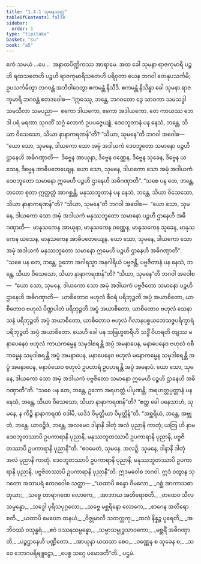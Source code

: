 ```yaml
---
title: "1.4.1 သုမနသုတ္တ"
tableOfContents: false
sidebar:
  order: 1
type: "tipitaka"
basket: "su"
book: "a5"
---
```



<DynamicBreadcrumb />

<Division number="31" book="a5">

<Paragraph number="133" book="a5">
ဧကံ သမယံ …ပေ…  အနာထပိဏ္ဍိကဿ အာရာမေ. အထ ခေါ သုမနာ ရာဇကုမာရီ ပဉ္စဟိ ရထသတေဟိ ပဉ္စဟိ ရာဇကုမာရိသတေဟိ ပရိဝုတာ ယေန ဘဂဝါ တေနုပသင်္ကမိ; ဥပသင်္ကမိတွာ ဘဂဝန္တံ အဘိဝါဒေတွာ ဧကမန္တံ နိသီဒိ. ဧကမန္တံ နိသိန္နာ ခေါ သုမနာ ရာဇကုမာရီ ဘဂဝန္တံ ဧတဒဝေါစ—
</Paragraph>

<Paragraph number="134" book="a5">
“ဣဓဿု, ဘန္တေ, ဘဂဝတော ဒွေ သာဝကာ သမသဒ္ဓါ သမသီလာ သမပညာ—  ဧကော ဒါယကော, ဧကော အဒါယကော. တေ ကာယဿ ဘေဒါ ပရံ မရဏာ သုဂတိံ သဂ္ဂံ လောကံ ဥပပဇ္ဇေယျုံ. ဒေဝဘူတာနံ ပန နေသံ, ဘန္တေ, သိယာ ဝိသေသော, သိယာ နာနာကရဏန်”တိ?
</Paragraph>

<Paragraph number="135" book="a5">
“သိယာ, သုမနေ”တိ ဘဂဝါ အဝေါစ—  “ယော သော, သုမနေ, ဒါယကော သော အမုံ အဒါယကံ ဒေဝဘူတော သမာနော ပဉ္စဟိ ဌာနေဟိ အဓိဂဏှာတိ—  ဒိဗ္ဗေန အာယုနာ, ဒိဗ္ဗေန ဝဏ္ဏေန, ဒိဗ္ဗေန သုခေန, ဒိဗ္ဗေန ယသေန, ဒိဗ္ဗေန အာဓိပတေယျေန. ယော သော, သုမနေ, ဒါယကော သော အမုံ အဒါယကံ ဒေဝဘူတော သမာနော ဣမေဟိ ပဉ္စဟိ ဌာနေဟိ အဓိဂဏှာတိ”.
</Paragraph>

<Paragraph number="136" book="a5">
“သစေ ပန တေ, ဘန္တေ, တတော စုတာ ဣတ္ထတ္တံ အာဂစ္ဆန္တိ, မနုဿဘူတာနံ ပန နေသံ, ဘန္တေ, သိယာ ဝိသေသော, သိယာ နာနာကရဏန်”တိ? “သိယာ, သုမနေ”တိ ဘဂဝါ အဝေါစ—  “ယော သော, သုမနေ, ဒါယကော သော အမုံ အဒါယကံ မနုဿဘူတော သမာနော ပဉ္စဟိ ဌာနေဟိ အဓိဂဏှာတိ—  မာနုသကေန အာယုနာ, မာနုသကေန ဝဏ္ဏေန, မာနုသကေန သုခေန, မာနုသကေန ယသေန, မာနုသကေန အာဓိပတေယျေန. ယော သော, သုမနေ, ဒါယကော သော အမုံ အဒါယကံ မနုဿဘူတော သမာနော ဣမေဟိ ပဉ္စဟိ ဌာနေဟိ အဓိဂဏှာတိ”.
</Paragraph>

<Paragraph number="137" book="a5">
“သစေ ပန တေ, ဘန္တေ, ဥဘော အဂါရသ္မာ အနဂါရိယံ ပဗ္ဗဇန္တိ, ပဗ္ဗဇိတာနံ ပန နေသံ, ဘန္တေ, သိယာ ဝိသေသော, သိယာ နာနာကရဏန်”တိ? “သိယာ, သုမနေ”တိ ဘဂဝါ အဝေါစ—  “ယော သော, သုမနေ, ဒါယကော သော အမုံ အဒါယကံ ပဗ္ဗဇိတော သမာနော ပဉ္စဟိ ဌာနေဟိ အဓိဂဏှာတိ—  ယာစိတောဝ ဗဟုလံ စီဝရံ ပရိဘုဉ္ဇတိ အပ္ပံ အယာစိတော, ယာစိတောဝ ဗဟုလံ ပိဏ္ဍပါတံ ပရိဘုဉ္ဇတိ အပ္ပံ အယာစိတော, ယာစိတောဝ ဗဟုလံ သေနာသနံ ပရိဘုဉ္ဇတိ အပ္ပံ အယာစိတော, ယာစိတောဝ ဗဟုလံ ဂိလာနပစ္စယဘေသဇ္ဇပရိက္ခာရံ ပရိဘုဉ္ဇတိ အပ္ပံ အယာစိတော. ယေဟိ ခေါ ပန သဗြဟ္မစာရီဟိ သဒ္ဓိံ ဝိဟရတိ တျဿ မနာပေနေဝ ဗဟုလံ ကာယကမ္မေန သမုဒါစရန္တိ အပ္ပံ အမနာပေန, မနာပေနေဝ ဗဟုလံ ဝစီကမ္မေန သမုဒါစရန္တိ အပ္ပံ အမနာပေန, မနာပေနေဝ ဗဟုလံ မနောကမ္မေန သမုဒါစရန္တိ အပ္ပံ အမနာပေန, မနာပံယေဝ ဗဟုလံ ဥပဟာရံ ဥပဟရန္တိ အပ္ပံ အမနာပံ. ယော သော, သုမနေ, ဒါယကော သော အမုံ အဒါယကံ ပဗ္ဗဇိတော သမာနော ဣမေဟိ ပဉ္စဟိ ဌာနေဟိ အဓိဂဏှာတီ”တိ.
</Paragraph>

<Paragraph number="138" book="a5">
“သစေ ပန တေ, ဘန္တေ, ဥဘော အရဟတ္တံ ပါပုဏန္တိ, အရဟတ္တပ္ပတ္တာနံ ပန နေသံ, ဘန္တေ, သိယာ ဝိသေသော, သိယာ နာနာကရဏန်”တိ? “ဧတ္ထ ခေါ ပနေသာဟံ, သုမနေ, န ကိဉ္စိ နာနာကရဏံ ဝဒါမိ, ယဒိဒံ ဝိမုတ္တိယာ ဝိမုတ္တိန်”တိ.
</Paragraph>

<Paragraph number="139" book="a5">
“အစ္ဆရိယံ, ဘန္တေ, အဗ္ဘုတံ, ဘန္တေ. ယာဝဉ္စိဒံ, ဘန္တေ, အလမေဝ ဒါနာနိ ဒါတုံ အလံ ပုညာနိ ကာတုံ; ယတြ ဟိ နာမ ဒေဝဘူတဿာပိ ဥပကာရာနိ ပုညာနိ, မနုဿဘူတဿာပိ ဥပကာရာနိ ပုညာနိ, ပဗ္ဗဇိတဿာပိ ဥပကာရာနိ ပုညာနီ”တိ. “ဧဝမေတံ, သုမနေ. အလဉှိ, သုမနေ, ဒါနာနိ ဒါတုံ အလံ ပုညာနိ ကာတုံ. ဒေဝဘူတဿာပိ ဥပကာရာနိ ပုညာနိ, မနုဿဘူတဿာပိ ဥပကာရာနိ ပုညာနိ, ပဗ္ဗဇိတဿာပိ ဥပကာရာနိ ပုညာနီ”တိ.
</Paragraph>

<Paragraph number="140" book="a5">
ဣဒမဝေါစ ဘဂဝါ. ဣဒံ ဝတွာန သုဂတော အထာပရံ ဧတဒဝေါစ သတ္ထာ—
</Paragraph>

<Paragraph number="141" type="verses" book="a5">
_“ယထာပိ စန္ဒော ဝိမလော,_  
_ဂစ္ဆံ အာကာသဓာတုယာ;_  
_သဗ္ဗေ တာရာဂဏေ လောကေ,_  
_အာဘာယ အတိရောစတိ._  

</Paragraph>

<Paragraph number="142" type="verses" book="a5">
_တထေဝ သီလသမ္ပန္နော,_  
_သဒ္ဓေါ ပုရိသပုဂ္ဂလော;_  
_သဗ္ဗေ မစ္ဆရိနော လောကေ,_  
_စာဂေန အတိရောစတိ._  

</Paragraph>

<Paragraph number="143" type="verses" book="a5">
_ယထာပိ မေဃော ထနယံ,_  
_ဝိဇ္ဇုမာလီ သတက္ကကု;_  
_ထလံ နိန္နဉ္စ ပူရေတိ,_  
_အဘိဝဿံ ဝသုန္ဓရံ._  

</Paragraph>

<Paragraph number="144" type="verses" book="a5">
_ဧဝံ ဒဿနသမ္ပန္နော,_  
_သမ္မာသမ္ဗုဒ္ဓသာဝကော;_  
_မစ္ဆရိံ အဓိဂဏှာတိ,_  
_ပဉ္စဌာနေဟိ ပဏ္ဍိတော._  

</Paragraph>

<Paragraph number="145" type="verses" book="a5">
_အာယုနာ ယသသာ စေဝ,_  
_ဝဏ္ဏေန စ သုခေန စ;_  
_သ ဝေ ဘောဂပရိဗျူဠှော,_  
_ပေစ္စ သဂ္ဂေ ပမောဒတီ”တိ._  


</Paragraph>
</Division>

<Paragraph number="146" type="center" book="a5">
ပဌမံ.
</Paragraph>